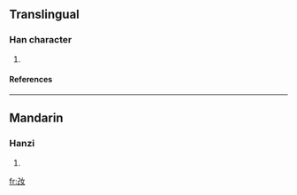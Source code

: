 ==Translingual==
===Han character===
{{Han char|rn=38|rad=女|as=03|sn=6|four=1474<sub>0</sub>|canj=尸山女 (SUV), X尸山女 (XSUV)}}
# {{defn|Han|sort=女03}}
====References====
{{Han ref|kx=0255.170|dkj=06062|hdz=21027.120|uh=5980|ud=22912|bh=C9CC|bd=51660}}
----
==Mandarin==
===Hanzi===
{{cmn-hanzi|pin=[[jǐ]] (ji3)|wg=chi<sup>3</sup>}}
# {{defn|Mandarin}}

[[fr:妀]]